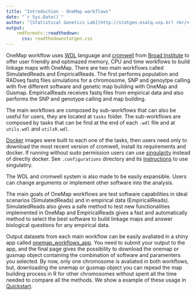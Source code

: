 ```yaml
---
title: "Introduction - OneMap workflows"
date: "`r Sys.Date()`"
author: "[Statistical Genetics Lab](http://statgen.esalq.usp.br) <br/> Department of Genetics <br/> Luiz de Queiroz College of Agriculture <br/> University of São Paulo"
output:
    rmdformats::readthedown:
      css: readthedownstatgen.css
---
```


OneMap workflow uses [WDL]() language and [cromwell]() from [Broad Institute]() to offer user friendly and optimazed memory, CPU and time workflows to build linkage maps with OneMap. There are two main workflows called SimulatedReads and EmpiricalReads. The first performs population and RADseq fastq files simulations for a chromosome, SNP and genoytpe calling with five different software and genetic map building with OneMap and Gusmap. EmpiricalReads receives fastq files from empirical data and also performs the SNP and genotype calling and map building.

The main workflows are composed by sub-workflows that can also be useful for users, they are located at `tasks` folder. The sub-workflows are composed by tasks that can be find at the end of each `.wdl` file and at `utils.wdl` and `utilsR.wdl`.

[Docker]() images were built to each one of the tasks, then users need only to download the most recent version of cromwell, install its requirements and docker. If running without sudo permission users can use [singularity]() instead of directly docker. See `.configurations` directory and its [instructions]() to use singulatiry.

The WDL and cromwell system is also made to be easily expansible. Users can change arguments or implement other software into the analysis.

The main goals of OneMap workflows are test software capabilities in ideal scenarios (SimulatedReads) and in empirical data (EmpiricalReads). SimulatedReads also gives a safe method to test new functionalities implemented in OneMap and EmpiricalReads gives a fast and automatically method to select the best software to build linkage maps and answer biological questions for any empirical data.

Output datasets from each main workflow can be easily avaliated in a shiny app called [onemap_workflows_app](). You need to submit your output to the app, and the final page gives the possibility to download the onemap or gusmap object containing the combination of software and paramenters you selected. By now, only one chromosome is avaliated in both workflows, but, downloading the onemap or gusmap object you can repead the map building process in R for other chromosomes without spent all the time needed to compare all the methods. We show a example of these usage in [Quickstart]().




